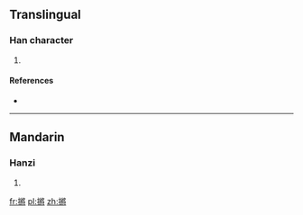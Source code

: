 ==Translingual==

===Han character===
{{Han char|rn=64|rad=手|as=11|sn=14|four=|canj=手女一戈 (QVMI)}}

# {{defn|Han|sort=手11}}

====References====
* {{Han ref|kx=0451.010|dkj=12615|dj=0801.130|hdz=31950.120|uh=646A|ud=25706}}

----

==Mandarin==

===Hanzi===
{{cmn-hanzi|pin=[[jiāng]] ([[jiang1]]), [[tuò]] ([[tuo4]])|wg=chiang<sup>1</sup>, t'o<sup>4</sup>}}

# {{defn|lang=cmn|sort=手11}}

[[fr:摪]]
[[pl:摪]]
[[zh:摪]]